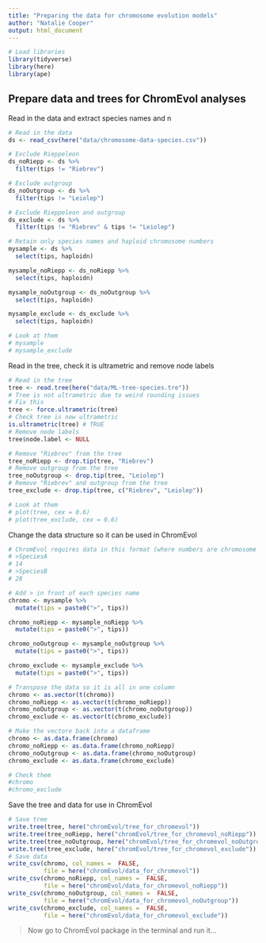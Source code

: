 ```yaml
---
title: "Preparing the data for chromosome evolution models"
author: "Natalie Cooper"
output: html_document
---
```


```r
# Load libraries
library(tidyverse)
library(here)
library(ape)
```

## Prepare data and trees for ChromEvol analyses

Read in the data and extract species names and n
```r
# Read in the data
ds <- read_csv(here("data/chromosome-data-species.csv"))

# Exclude Rieppeleon
ds_noRiepp <- ds %>% 
  filter(tips != "Riebrev")

# Exclude outgroup
ds_noOutgroup <- ds %>% 
  filter(tips != "Leiolep")

# Exclude Rieppeleon and outgroup
ds_exclude <- ds %>% 
  filter(tips != "Riebrev" & tips != "Leiolep")

# Retain only species names and haploid chromosome numbers
mysample <- ds %>%
  select(tips, haploidn)

mysample_noRiepp <- ds_noRiepp %>%
  select(tips, haploidn)

mysample_noOutgroup <- ds_noOutgroup %>%
  select(tips, haploidn)

mysample_exclude <- ds_exclude %>%
  select(tips, haploidn)

# Look at them
# mysample
# mysample_exclude
```

Read in the tree, check it is ultrametric and remove node labels
```r
# Read in the tree
tree <- read.tree(here("data/ML-tree-species.tre"))
# Tree is not ultrametric due to weird rounding issues
# Fix this
tree <- force.ultrametric(tree)
# Check tree is now ultrametric
is.ultrametric(tree) # TRUE
# Remove node labels
tree$node.label <- NULL

# Remove "Riebrev" from the tree
tree_noRiepp <- drop.tip(tree, "Riebrev")
# Remove outgroup from the tree
tree_noOutgroup <- drop.tip(tree, "Leiolep")
# Remove "Riebrev" and outgroup from the tree
tree_exclude <- drop.tip(tree, c("Riebrev", "Leiolep"))

# Look at them
# plot(tree, cex = 0.6)
# plot(tree_exclude, cex = 0.6)
```

Change the data structure so it can be used in ChromEvol
```r
# ChromEvol requires data in this format (where numbers are chromosome counts as haploid number):
# >SpeciesA
# 14
# >SpeciesB
# 28

# Add > in front of each species name
chromo <- mysample %>%
  mutate(tips = paste0(">", tips))

chromo_noRiepp <- mysample_noRiepp %>%
  mutate(tips = paste0(">", tips))

chromo_noOutgroup <- mysample_noOutgroup %>%
  mutate(tips = paste0(">", tips))

chromo_exclude <- mysample_exclude %>%
  mutate(tips = paste0(">", tips))

# Transpose the data so it is all in one column
chromo <- as.vector(t(chromo))
chromo_noRiepp <- as.vector(t(chromo_noRiepp))
chromo_noOutgroup <- as.vector(t(chromo_noOutgroup))
chromo_exclude <- as.vector(t(chromo_exclude))

# Make the vectore back into a dataframe
chromo <- as.data.frame(chromo)
chromo_noRiepp <- as.data.frame(chromo_noRiepp)
chromo_noOutgroup <- as.data.frame(chromo_noOutgroup)
chromo_exclude <- as.data.frame(chromo_exclude)

# Check them
#chromo
#chromo_exclude
```

Save the tree and data for use in ChromEvol
```r
# Save tree
write.tree(tree, here("chromEvol/tree_for_chromevol"))
write.tree(tree_noRiepp, here("chromEvol/tree_for_chromevol_noRiepp"))
write.tree(tree_noOutgroup, here("chromEvol/tree_for_chromevol_noOutgroup"))
write.tree(tree_exclude, here("chromEvol/tree_for_chromevol_exclude"))
# Save data
write_csv(chromo, col_names =  FALSE, 
          file = here("chromEvol/data_for_chromevol"))
write_csv(chromo_noRiepp, col_names =  FALSE, 
          file = here("chromEvol/data_for_chromevol_noRiepp"))
write_csv(chromo_noOutgroup, col_names =  FALSE, 
          file = here("chromEvol/data_for_chromevol_noOutgroup"))
write_csv(chromo_exclude, col_names =  FALSE, 
          file = here("chromEvol/data_for_chromevol_exclude"))
```

> Now go to ChromEvol package in the terminal and run it...